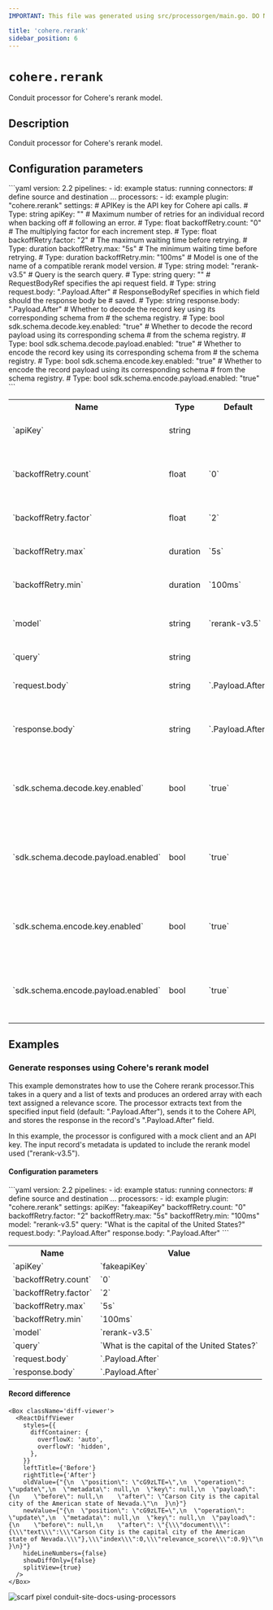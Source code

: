 ```yaml
---
IMPORTANT: This file was generated using src/processorgen/main.go. DO NOT EDIT.

title: 'cohere.rerank'
sidebar_position: 6
---
```



# `cohere.rerank`

Conduit processor for Cohere's rerank model.

## Description

Conduit processor for Cohere's rerank model.

## Configuration parameters

<Tabs groupId="config-params">
  <TabItem value="yaml" label="YAML">
```yaml
version: 2.2
pipelines:
  - id: example
    status: running
    connectors:
      # define source and destination ...
    processors:
      - id: example
        plugin: "cohere.rerank"
        settings:
          # APIKey is the API key for Cohere api calls.
          # Type: string
          apiKey: ""
          # Maximum number of retries for an individual record when backing off
          # following an error.
          # Type: float
          backoffRetry.count: "0"
          # The multiplying factor for each increment step.
          # Type: float
          backoffRetry.factor: "2"
          # The maximum waiting time before retrying.
          # Type: duration
          backoffRetry.max: "5s"
          # The minimum waiting time before retrying.
          # Type: duration
          backoffRetry.min: "100ms"
          # Model is one of the name of a compatible rerank model version.
          # Type: string
          model: "rerank-v3.5"
          # Query is the search query.
          # Type: string
          query: ""
          # RequestBodyRef specifies the api request field.
          # Type: string
          request.body: ".Payload.After"
          # ResponseBodyRef specifies in which field should the response body be
          # saved.
          # Type: string
          response.body: ".Payload.After"
          # Whether to decode the record key using its corresponding schema from
          # the schema registry.
          # Type: bool
          sdk.schema.decode.key.enabled: "true"
          # Whether to decode the record payload using its corresponding schema
          # from the schema registry.
          # Type: bool
          sdk.schema.decode.payload.enabled: "true"
          # Whether to encode the record key using its corresponding schema from
          # the schema registry.
          # Type: bool
          sdk.schema.encode.key.enabled: "true"
          # Whether to encode the record payload using its corresponding schema
          # from the schema registry.
          # Type: bool
          sdk.schema.encode.payload.enabled: "true"
```
  </TabItem>
  <TabItem value="table" label="Table">
  <table class="no-margin-table">
      <tr>
        <th>Name</th>
        <th>Type</th>
        <th>Default</th>
        <th>Description</th>
      </tr>
      <tr>
        <td>`apiKey`</td>
        <td>string</td>
        <td><Chip label="null" /></td>
        <td>
  APIKey is the API key for Cohere api calls.
        </td>
      </tr>
      <tr>
        <td>`backoffRetry.count`</td>
        <td>float</td>
        <td>`0`</td>
        <td>
  Maximum number of retries for an individual record when backing off following an error.
        </td>
      </tr>
      <tr>
        <td>`backoffRetry.factor`</td>
        <td>float</td>
        <td>`2`</td>
        <td>
  The multiplying factor for each increment step.
        </td>
      </tr>
      <tr>
        <td>`backoffRetry.max`</td>
        <td>duration</td>
        <td>`5s`</td>
        <td>
  The maximum waiting time before retrying.
        </td>
      </tr>
      <tr>
        <td>`backoffRetry.min`</td>
        <td>duration</td>
        <td>`100ms`</td>
        <td>
  The minimum waiting time before retrying.
        </td>
      </tr>
      <tr>
        <td>`model`</td>
        <td>string</td>
        <td>`rerank-v3.5`</td>
        <td>
  Model is one of the name of a compatible rerank model version.
        </td>
      </tr>
      <tr>
        <td>`query`</td>
        <td>string</td>
        <td><Chip label="null" /></td>
        <td>
  Query is the search query.
        </td>
      </tr>
      <tr>
        <td>`request.body`</td>
        <td>string</td>
        <td>`.Payload.After`</td>
        <td>
  RequestBodyRef specifies the api request field.
        </td>
      </tr>
      <tr>
        <td>`response.body`</td>
        <td>string</td>
        <td>`.Payload.After`</td>
        <td>
  ResponseBodyRef specifies in which field should the response body be saved.
        </td>
      </tr>
      <tr>
        <td>`sdk.schema.decode.key.enabled`</td>
        <td>bool</td>
        <td>`true`</td>
        <td>
  Whether to decode the record key using its corresponding schema from the schema registry.
        </td>
      </tr>
      <tr>
        <td>`sdk.schema.decode.payload.enabled`</td>
        <td>bool</td>
        <td>`true`</td>
        <td>
  Whether to decode the record payload using its corresponding schema from the schema registry.
        </td>
      </tr>
      <tr>
        <td>`sdk.schema.encode.key.enabled`</td>
        <td>bool</td>
        <td>`true`</td>
        <td>
  Whether to encode the record key using its corresponding schema from the schema registry.
        </td>
      </tr>
      <tr>
        <td>`sdk.schema.encode.payload.enabled`</td>
        <td>bool</td>
        <td>`true`</td>
        <td>
  Whether to encode the record payload using its corresponding schema from the schema registry.
        </td>
      </tr>
    </table>
  </TabItem>
</Tabs>

## Examples

### Generate responses using Cohere's rerank model


This example demonstrates how to use the Cohere rerank processor.This takes in a query and a list of texts and produces an ordered 
array with each text assigned a relevance score. The processor extracts text from the specified input field (default: ".Payload.After"), 
sends it to the Cohere API, and stores the response in the record's ".Payload.After" field.

In this example, the processor is configured with a mock client and an API key. The input record's metadata is updated
to include the rerank model used ("rerank-v3.5").

#### Configuration parameters

<Tabs groupId="config-params">
  <TabItem value="yaml" label="YAML">
```yaml
version: 2.2
pipelines:
  - id: example
    status: running
    connectors:
      # define source and destination ...
    processors:
      - id: example
        plugin: "cohere.rerank"
        settings:
          apiKey: "fakeapiKey"
          backoffRetry.count: "0"
          backoffRetry.factor: "2"
          backoffRetry.max: "5s"
          backoffRetry.min: "100ms"
          model: "rerank-v3.5"
          query: "What is the capital of the United States?"
          request.body: ".Payload.After"
          response.body: ".Payload.After"
```
  </TabItem>
  <TabItem value="table" label="Table">
  <table class="no-margin-table">
      <tr>
        <th>Name</th>
        <th>Value</th>
      </tr>
      <tr>
        <td>`apiKey`</td>
        <td>`fakeapiKey`</td>
      </tr>
      <tr>
        <td>`backoffRetry.count`</td>
        <td>`0`</td>
      </tr>
      <tr>
        <td>`backoffRetry.factor`</td>
        <td>`2`</td>
      </tr>
      <tr>
        <td>`backoffRetry.max`</td>
        <td>`5s`</td>
      </tr>
      <tr>
        <td>`backoffRetry.min`</td>
        <td>`100ms`</td>
      </tr>
      <tr>
        <td>`model`</td>
        <td>`rerank-v3.5`</td>
      </tr>
      <tr>
        <td>`query`</td>
        <td>`What is the capital of the United States?`</td>
      </tr>
      <tr>
        <td>`request.body`</td>
        <td>`.Payload.After`</td>
      </tr>
      <tr>
        <td>`response.body`</td>
        <td>`.Payload.After`</td>
      </tr>
    </table>
  </TabItem>
</Tabs>

#### Record difference

```mdx-code-block
<Box className='diff-viewer'>
  <ReactDiffViewer
    styles={{
      diffContainer: {
        overflowX: 'auto',
        overflowY: 'hidden',
      },
    }}
    leftTitle={'Before'}
    rightTitle={'After'}
    oldValue={"{\n  \"position\": \"cG9zLTE=\",\n  \"operation\": \"update\",\n  \"metadata\": null,\n  \"key\": null,\n  \"payload\": {\n    \"before\": null,\n    \"after\": \"Carson City is the capital city of the American state of Nevada.\"\n  }\n}"}
    newValue={"{\n  \"position\": \"cG9zLTE=\",\n  \"operation\": \"update\",\n  \"metadata\": null,\n  \"key\": null,\n  \"payload\": {\n    \"before\": null,\n    \"after\": \"{\\\"document\\\":{\\\"text\\\":\\\"Carson City is the capital city of the American state of Nevada.\\\"},\\\"index\\\":0,\\\"relevance_score\\\":0.9}\"\n  }\n}"}
    hideLineNumbers={false}
    showDiffOnly={false}
    splitView={true}
  />
</Box>
```



![scarf pixel conduit-site-docs-using-processors](https://static.scarf.sh/a.png?x-pxid=02ff4382-6501-4410-b523-fa8e7f879b00)